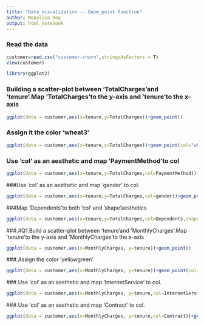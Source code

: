 ```yaml
---
title: "Data visualization -- Geom_point function"
author: Monalisa Roy
output: html_notebook
---
```


### Read the data
```r

customer=read.csv("customer-churn",stringsAsFactors = T)
View(customer)

library(ggplot2)
```



### Building a scatter-plot between 'TotalCharges'and 'tenure'.Map 'TotalCharges'to the y-axis and 'tenure'to the x-axis
```r
ggplot(data = customer,aes(x=tenure,y=TotalCharges))+geom_point()
```




### Assign it the color 'wheat3'
```r
ggplot(data = customer,aes(x=tenure,y=TotalCharges))+geom_point(col="wheat3")
```




### Use 'col' as an aesthetic and map 'PaymentMethod'to col
```r
ggplot(data = customer,aes(x=tenure,y=TotalCharges,col=PaymentMethod))+geom_point()
```



###Use 'col' as an aesthetic and map 'gender' to col.
```r
ggplot(data = customer,aes(x=tenure,y=TotalCharges,col=gender))+geom_point()
```


###Map 'Dependents'to both 'col' and 'shape'aesthetics
```r
ggplot(data = customer,aes(x=tenure,y=TotalCharges,col=Dependents,shape=Dependents))+geom_point()

```



###.#Q1.Build a scatter-plot between 'tenure'and 'MonthlyCharges'.Map 'tenure'to the y-axis and 'MonthlyCharges'to the x-axis
```r
ggplot(data = customer,aes(x=MonthlyCharges, y=tenure))+geom_point()

```


###.Assign the color 'yellowgreen'.
```r
ggplot(data = customer,aes(x=MonthlyCharges, y=tenure))+geom_point(col="yellowgreen")

```


###.Use 'col' as an aesthetic and map 'InternetService' to col.
```r
ggplot(data = customer,aes(x=MonthlyCharges, y=tenure,col=InternetService))+geom_point()

```


###.Use 'col' as an aesthetic and map 'Contract' to col.
```r
ggplot(data = customer,aes(x=MonthlyCharges, y=tenure,col=Contract))+geom_point()

```




